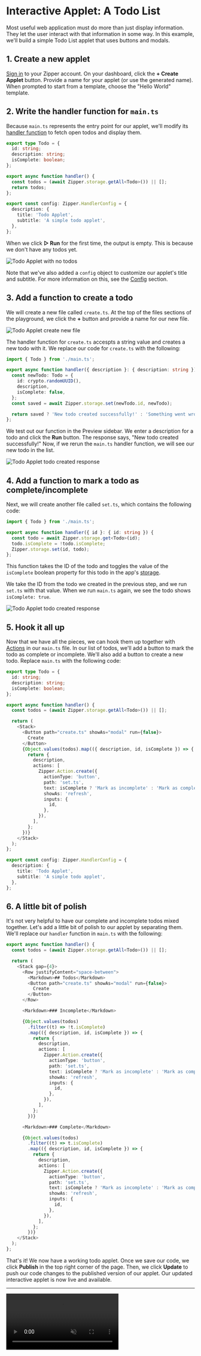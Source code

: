 # Interactive Applet: A Todo List

Most useful web application must do more than just display information. They let the user interact with that information in some way. In this example, we'll build a simple Todo List applet that uses buttons and modals. 

## 1. Create a new applet

[Sign in](https://zipper.dev/auth/signin) to your Zipper account. On your dashboard, click the **+ Create Applet** button. Provide a name for your applet (or use the generated name). When prompted to start from a template, choose the "Hello World" template.

## 2. Write the handler function for `main.ts`

Because `main.ts` represents the entry point for our applet, we'll modify its [handler function](/building-applets/handler-functions) to fetch open todos and display them.

```typescript
export type Todo = {
  id: string;
  description: string;
  isComplete: boolean;
};

export async function handler() {
  const todos = (await Zipper.storage.getAll<Todo>()) || [];
  return todos;
};

export const config: Zipper.HandlerConfig = {
  description: {
    title: 'Todo Applet',
    subtitle: 'A simple todo applet',
  },
};
```

When we click **▷ Run** for the first time, the output is empty. This is because we don't have any todos yet.

![Todo Applet with no todos](public/images/example-todo-output-empty.png)

Note that we've also added a `config` object to customize our applet's title and subtitle. For more information on this, see the [Config](/building-applets/config) section.

## 3. Add a function to create a todo

We will create a new file called `create.ts`. At the top of the files sections of the playground, we click the **+** button and provide a name for our new file.

![Todo Applet create new file](public/images/example-todo-create-file.png)

The handler function for `create.ts` accespts a string value and creates a new todo with it. We replace our code for `create.ts` with the following:

```typescript
import { Todo } from './main.ts';

export async function handler({ description }: { description: string }) {
  const newTodo: Todo = {
    id: crypto.randomUUID(),
    description,
    isComplete: false,
  };
  const saved = await Zipper.storage.set(newTodo.id, newTodo);

  return saved ? 'New todo created successfully!' : 'Something went wrong :(';
};
```

We test out our function in the Preview sidebar. We enter a description for a todo and click the **Run** button. The response says, "New todo created successfully!" Now, if we rerun the `main.ts` handler function, we will see our new todo in the list.

![Todo Applet todo created response](public/images/example-todo-show-todo.png)

## 4. Add a function to mark a todo as complete/incomplete

Next, we will create another file called `set.ts`, which contains the following code:

```typescript
import { Todo } from './main.ts';

export async function handler({ id }: { id: string }) {
  const todo = await Zipper.storage.get<Todo>(id);
  todo.isComplete = !todo.isComplete;
  Zipper.storage.set(id, todo);
};

```

This function takes the ID of the todo and toggles the value of the `isComplete` boolean property for this todo in the app's [storage](/building-applets/storage).

We take the ID from the todo we created in the previous step, and we run `set.ts` with that value. When we run `main.ts` again, we see the todo shows `isComplete: true`.

![Todo Applet todo created response](public/images/example-todo-show-todo-complete.png)

## 5. Hook it all up

Now that we have all the pieces, we can hook them up together with [Actions](/building-applets/interactivity#actions) in our `main.ts` file. In our list of todos, we'll add a button to mark the todo as complete or incomplete. We'll also add a button to create a new todo. Replace `main.ts` with the following code:

```typescript
export type Todo = {
  id: string;
  description: string;
  isComplete: boolean;
};

export async function handler() {
  const todos = (await Zipper.storage.getAll<Todo>()) || [];

  return (
    <Stack>
      <Button path="create.ts" showAs="modal" run={false}>
        Create
      </Button>
      {Object.values(todos).map(({ description, id, isComplete }) => {
        return {
          description,
          actions: [
            Zipper.Action.create({
              actionType: 'button',
              path: 'set.ts',
              text: isComplete ? 'Mark as incomplete' : 'Mark as complete',
              showAs: 'refresh',
              inputs: {
                id,
              },
            }),
          ],
        };
      })}
    </Stack>
  );
};

export const config: Zipper.HandlerConfig = {
  description: {
    title: 'Todo Applet',
    subtitle: 'A simple todo applet',
  },
};
```

## 6. A little bit of polish

It's not very helpful to have our complete and incomplete todos mixed together. Let's add a little bit of polish to our applet by separating them. We'll replace our `handler` function in `main.ts` with the following:

```typescript
export async function handler() {
  const todos = (await Zipper.storage.getAll<Todo>()) || [];

  return (
    <Stack gap={4}>
      <Row justifyContent="space-between">
        <Markdown>## Todos</Markdown>
        <Button path="create.ts" showAs="modal" run={false}>
          Create
        </Button>
      </Row>

      <Markdown>### Incomplete</Markdown>

      {Object.values(todos)
        .filter((t) => !t.isComplete)
        .map(({ description, id, isComplete }) => {
          return {
            description,
            actions: [
              Zipper.Action.create({
                actionType: 'button',
                path: 'set.ts',
                text: isComplete ? 'Mark as incomplete' : 'Mark as complete',
                showAs: 'refresh',
                inputs: {
                  id,
                },
              }),
            ],
          };
        })}

      <Markdown>### Complete</Markdown>

      {Object.values(todos)
        .filter((t) => t.isComplete)
        .map(({ description, id, isComplete }) => {
          return {
            description,
            actions: [
              Zipper.Action.create({
                actionType: 'button',
                path: 'set.ts',
                text: isComplete ? 'Mark as incomplete' : 'Mark as complete',
                showAs: 'refresh',
                inputs: {
                  id,
                },
              }),
            ],
          };
        })}
    </Stack>
  );
};
```

That's it! We now have a working todo applet. Once we save our code, we click **Publish** in the top right corner of the page. Then, we click **Update** to push our code changes to the published version of our applet. Our updated interactive applet is now live and available.

---

<video autoPlay controls muted playsinline>
  <source src="/docs/videos/interactive-applet.mp4" type="video/mp4" />
  Your browser does not support the video tag.
</video>
